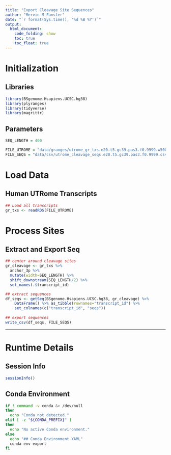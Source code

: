 ```yaml
---
title: "Export Cleavage Site Sequences"
author: "Mervin M Fansler"
date: "`r format(Sys.time(), '%d %B %Y')`"
output: 
  html_document: 
    code_folding: show
    toc: true
    toc_float: true
---
```


# Initialization
## Libraries
```r
library(BSgenome.Hsapiens.UCSC.hg38)
library(plyranges)
library(tidyverse)
library(magrittr)
```

## Parameters
```r
SEQ_LENGTH = 400

FILE_UTROME = "data/granges/utrome_gr_txs.e20.t5.gc39.pas3.f0.9999.w500.Rds"
FILE_SEQS = "data/csv/utrome_cleavage_seqs.e20.t5.gc39.pas3.f0.9999.csv.gz"
```


# Load Data
## Human UTRome Transcripts
```r
## Load all transcripts
gr_txs <- readRDS(FILE_UTROME)
```

# Process Sites
## Extract and Export Seq
```r
## center around cleavage sites
gr_cleavage <- gr_txs %>%
  anchor_3p %>%
  mutate(width=SEQ_LENGTH) %>%
  shift_downstream(SEQ_LENGTH/2) %>%
  set_names(.$transcript_id)

## extract sequences
df_seqs <- getSeq(BSgenome.Hsapiens.UCSC.hg38, gr_cleavage) %>%
    DataFrame() %>% as_tibble(rownames="transcript_id") %>%
    set_colnames(c("transcript_id", "seqs"))
    
## export sequences
write_csv(df_seqs, FILE_SEQS)
```


---

# Runtime Details
## Session Info
```r
sessionInfo()
```

## Conda Environment
```bash
if ! command -v conda &> /dev/null
then
  echo "Conda not detected."
elif [ -z "${CONDA_PREFIX}" ]
then
  echo "No active Conda environment."
else
  echo "## Conda Environment YAML"
  conda env export
fi
```
